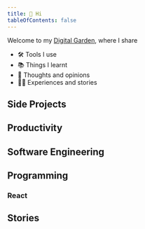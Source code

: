 ```yaml
---
title: 👋 Hi
tableOfContents: false
---
```




Welcome to my [Digital Garden](https://joelhooks.com/digital-garden/), where I share

- 🛠 Tools I use
- 📚 Things I learnt
- 💭 Thoughts and opinions
- 👨‍💻 Experiences and stories

## Side Projects

<CardGrid>
  <ExternalLinkCard
    href="https://codojo.dev/"
    title="○ codojo.dev"
    target="_blank"
  />
  <ExternalLinkCard
    href="https://github.com/evan-liu/karabiner.ts"
    title="🛠️ karabiner.ts"
    target="_blank"
  />
</CardGrid>

## Productivity

<CardGrid>
  <LinkCard title="👨‍💻 A Lazy Developer" href="productivity/lazy-developer" />
  <LinkCard title="🛠️ Editor Keymaps" href="productivity/editor-keymaps" />
  <LinkCard title="🛠️ Tools I use on Mac" href="productivity/mac/homebrew/" />
</CardGrid>

## Software Engineering

<CardGrid>
  <LinkCard title="📚 Agile" href="software-engineering/agile" />
  <LinkCard
    title="💭 Best Practices"
    href="software-engineering/best-practices"
  />
</CardGrid>

## Programming

<CardGrid>
  <LinkCard title="💭 Coding Style" href="programming/coding-style" />
</CardGrid>

### React

<CardGrid>
  <LinkCard title="💭 Latest Ref Pattern" href="programming/react/latest-ref" />
</CardGrid>

## Stories

<CardGrid>
  <LinkCard title="👨‍💻 Migrate to React" href="stories/migrate-to-react" />
</CardGrid>
